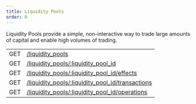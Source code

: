 ```yaml
---
title: Liquidity Pools
order: 0
---
```



Liquidity Pools provide a simple, non-interactive way to trade large amounts of capital and enable high volumes of trading.

<EndpointsTable title="Endpoints">

|     |                                                                        |
| --- | ---------------------------------------------------------------------- |
| GET | [/liquidity_pools](./list.mdx)                                         |
| GET | [/liquidity_pools/:liquidity_pool_id](./single.mdx)                    |
| GET | [/liquidity_pools/:liquidity_pool_id/effects](./effects.mdx)           |
| GET | [/liquidity_pools/:liquidity_pool_id/transactions](./transactions.mdx) |
| GET | [/liquidity_pools/:liquidity_pool_id/operations](./operations.mdx)     |

</EndpointsTable>
